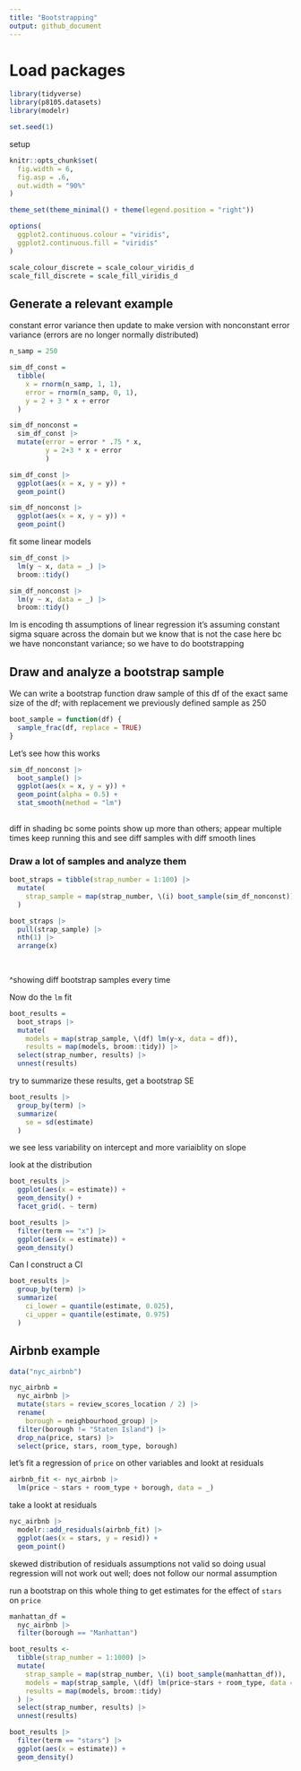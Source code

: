 ```yaml
---
title: "Bootstrapping"
output: github_document
---
```


# Load packages
```r
library(tidyverse)
library(p8105.datasets)
library(modelr)

set.seed(1)

```

setup
```r
knitr::opts_chunk$set(
  fig.width = 6,
  fig.asp = .6,
  out.width = "90%"
)

theme_set(theme_minimal() + theme(legend.position = "right"))

options(
  ggplot2.continuous.colour = "viridis",
  ggplot2.continuous.fill = "viridis"
)

scale_colour_discrete = scale_colour_viridis_d
scale_fill_discrete = scale_fill_viridis_d
```

## Generate a relevant example
constant error variance
then update to make version with nonconstant error variance (errors are no longer normally distributed)
```r
n_samp = 250

sim_df_const = 
  tibble(
    x = rnorm(n_samp, 1, 1),
    error = rnorm(n_samp, 0, 1),
    y = 2 + 3 * x + error
  )

sim_df_nonconst = 
  sim_df_const |> 
  mutate(error = error * .75 * x,
         y = 2+3 * x + error
         )

sim_df_const |> 
  ggplot(aes(x = x, y = y)) +
  geom_point()

sim_df_nonconst |> 
  ggplot(aes(x = x, y = y)) +
  geom_point()

```

fit some linear models

```r
sim_df_const |> 
  lm(y ~ x, data = _) |> 
  broom::tidy()

sim_df_nonconst |> 
  lm(y ~ x, data = _) |> 
  broom::tidy()


```
lm is encoding th assumptions of linear regression it's assuming constant sigma square across the domain but we know that is not the case here bc we have nonconstant variance; so we have to do bootstrapping

## Draw and analyze a bootstrap sample

We can write a bootstrap function
draw sample of this df of the exact same size of the df; with replacement
we previously defined sample as 250
```r
boot_sample = function(df) {
  sample_frac(df, replace = TRUE)
}
```

Let's see how this works

```r
sim_df_nonconst |> 
  boot_sample() |> 
  ggplot(aes(x = x, y = y)) +
  geom_point(alpha = 0.5) +
  stat_smooth(method = "lm")
  
```
diff in shading bc some points show up more than others; appear multiple times
keep running this and see diff samples with diff smooth lines


### Draw a lot of samples and analyze them
```r
boot_straps = tibble(strap_number = 1:100) |> 
  mutate(
    strap_sample = map(strap_number, \(i) boot_sample(sim_df_nonconst))
  )

boot_straps |> 
  pull(strap_sample) |> 
  nth(1) |> 
  arrange(x)
  
  
```
^showing diff bootstrap samples every time

Now do the `lm` fit

```r
boot_results = 
  boot_straps |> 
  mutate(
    models = map(strap_sample, \(df) lm(y~x, data = df)),
    results = map(models, broom::tidy)) |> 
  select(strap_number, results) |> 
  unnest(results)
```

try to summarize these results, get a bootstrap SE
```r
boot_results |> 
  group_by(term) |> 
  summarize(
    se = sd(estimate)
  )
```
we see less variability on intercept and more variaiblity on slope

look at the distribution
```r
boot_results |> 
  ggplot(aes(x = estimate)) +
  geom_density() +
  facet_grid(. ~ term)

boot_results |>
  filter(term == "x") |> 
  ggplot(aes(x = estimate)) +
  geom_density()


```

Can I construct a CI
```r
boot_results |> 
  group_by(term) |> 
  summarize(
    ci_lower = quantile(estimate, 0.025),
    ci_upper = quantile(estimate, 0.975)
  )
```


## Airbnb example

```r
data("nyc_airbnb")

nyc_airbnb = 
  nyc_airbnb |> 
  mutate(stars = review_scores_location / 2) |> 
  rename(
    borough = neighbourhood_group) |> 
  filter(borough != "Staten Island") |> 
  drop_na(price, stars) |> 
  select(price, stars, room_type, borough)
```


let's fit a regression of `price` on other variables and lookt at residuals
```r
airbnb_fit <- nyc_airbnb |> 
  lm(price ~ stars + room_type + borough, data = _)
```

take a lookt at residuals
```r
nyc_airbnb |> 
  modelr::add_residuals(airbnb_fit) |> 
  ggplot(aes(x = stars, y = resid)) +
  geom_point()
```
skewed distribution of residuals
assumptions not valid
so doing usual regression will not work out well; does not follow our normal assumption

run a bootstrap on this whole thing to get estimates for the effect of `stars` on `price`
```r
manhattan_df = 
  nyc_airbnb |> 
  filter(borough == "Manhattan")

boot_results <-
  tibble(strap_number = 1:1000) |> 
  mutate(
    strap_sample = map(strap_number, \(i) boot_sample(manhattan_df)),
    models = map(strap_sample, \(df) lm(price~stars + room_type, data = df)),
    results = map(models, broom::tidy)
  ) |> 
  select(strap_number, results) |> 
  unnest(results)

boot_results |> 
  filter(term == "stars") |> 
  ggplot(aes(x = estimate)) +
  geom_density()


```















